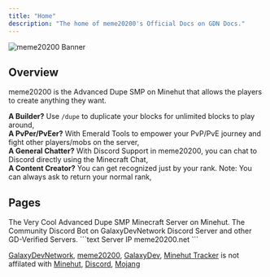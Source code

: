 ```yaml
---
title: "Home"
description: "The home of meme20200's Official Docs on GDN Docs."
---
```

<img src="/images/me20-banner.png" alt="meme20200 Banner" title="meme20200 Banner" />

## Overview
meme20200 is the Advanced Dupe SMP on Minehut that allows the players to create anything they want. <br/>

**A Builder?** Use `/dupe` to duplicate your blocks for unlimited blocks to play around, <br/>
**A PvPer/PvEer?** With Emerald Tools to empower your PvP/PvE journey and fight other players/mobs on the server,<br/>
**A General Chatter?** With Discord Support in meme20200, you can chat to Discord directly using the Minecraft Chat,<br/>
**A Content Creator?** You can get recognized just by your rank. Note: You can always ask to return your normal rank,<br/>
## Pages
<CardGroup cols={2}>
  <Card title="meme20200" icon="gamepad" href="/meme20200/home">
    The Very Cool Advanced Dupe SMP Minecraft Server on Minehut.
  </Card>
  <Card title="GalaxyDev" icon="message-bot" href="/galaxydev/home">
    The Community Discord Bot on GalaxyDevNetwork Discord Server and other GD-Verified Servers.
  </Card>
</CardGroup>
<RequestExample>
```text Server IP
meme20200.net
```
</RequestExample>

[GalaxyDevNetwork](https://galaxydevnetwork.com), [meme20200](https://meme20200.net), [GalaxyDev](/galaxydev/home), [Minehut Tracker](/mhtracker/home) is not affilated with [Minehut](https://minehut.com), [Discord](https://discord.com), [Mojang](https://minecraft.net)